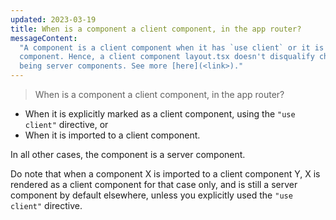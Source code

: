```yaml
---
updated: 2023-03-19
title: When is a component a client component, in the app router?
messageContent:
  "A component is a client component when it has `use client` or it is imported to a client
  component. Hence, a client component layout.tsx doesn't disqualify children page.tsx files from
  being server components. See more [here](<link>)."
---
```


> When is a component a client component, in the app router?

- When it is explicitly marked as a client component, using the `"use client"` directive, or
- When it is imported to a client component.

In all other cases, the component is a server component.

Do note that when a component X is imported to a client component Y, X is rendered as a client
component for that case only, and is still a server component by default elsewhere, unless you
explicitly used the `"use client"` directive.

